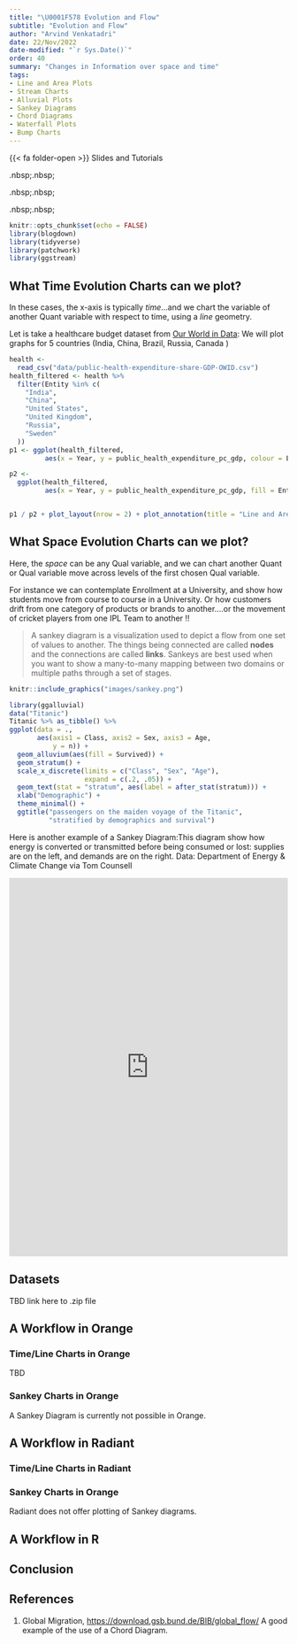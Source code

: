```yaml
---
title: "\U0001F578 Evolution and Flow"
subtitle: "Evolution and Flow"
author: "Arvind Venkatadri"
date: 22/Nov/2022
date-modified: "`r Sys.Date()`"
order: 40
summary: "Changes in Information over space and time"
tags:
- Line and Area Plots
- Stream Charts
- Alluvial Plots
- Sankey Diagrams
- Chord Diagrams
- Waterfall Plots
- Bump Charts
---
```


{{< fa folder-open >}} Slides and Tutorials

<a href="./files/evolutions.qmd">
<i class="fa-solid fa-file-powerpoint fa-2x"></i></a> .nbsp;.nbsp;

<a href="./files/evolutions.ows">
<iconify-icon icon="icon-park-solid:orange"></iconify-icon></a>
.nbsp;.nbsp;

<a href="./files/evolutions.rda">
<i class="fa-solid fa-person-rays"></i></a> .nbsp;.nbsp;

<a href="./data/data.zip"> <i class="fa-solid fa-database"></i></a>

```r
knitr::opts_chunk$set(echo = FALSE)
library(blogdown)
library(tidyverse)
library(patchwork)
library(ggstream)

```

## What Time Evolution Charts can we plot?

In these cases, the x-axis is typically *time*...and we chart the
variable of another Quant variable with respect to time, using a *line*
geometry.

Let is take a healthcare budget dataset from [Our World in
Data](https://ourworldindata.org/grapher/public-health-expenditure-share-GDP-OWID):
We will plot graphs for 5 countries (India, China, Brazil, Russia,
Canada )

```r
health <-
  read_csv("data/public-health-expenditure-share-GDP-OWID.csv")
health_filtered <- health %>%
  filter(Entity %in% c(
    "India",
    "China",
    "United States",
    "United Kingdom",
    "Russia",
    "Sweden"
  ))
p1 <- ggplot(health_filtered,
         aes(x = Year, y = public_health_expenditure_pc_gdp, colour = Entity)) + geom_line() + labs(y = "Healthcare Budget\n as % of GDP")

p2 <-  
  ggplot(health_filtered,
         aes(x = Year, y = public_health_expenditure_pc_gdp, fill = Entity)) + geom_area()+ labs(y = "Healthcare Budget\n as % of GDP")


p1 / p2 + plot_layout(nrow = 2) + plot_annotation(title = "Line and Area Charts to show Evolution (over Time )",subtitle = "", tag_levels = 'A') & theme_minimal()

```

## What Space Evolution Charts can we plot?

Here, the *space* can be any Qual variable, and we can chart another
Quant or Qual variable move across levels of the first chosen Qual
variable.

For instance we can contemplate Enrollment at a University, and show how
students move from course to course in a University. Or how customers
drift from one category of products or brands to another....or the
movement of cricket players from one IPL Team to another !!

> A sankey diagram is a visualization used to depict a flow from one set
> of values to another. The things being connected are called **nodes**
> and the connections are called **links**. Sankeys are best used when
> you want to show a many-to-many mapping between two domains or
> multiple paths through a set of stages.

```r
knitr::include_graphics("images/sankey.png")

```

```r
library(ggalluvial)
data("Titanic")
Titanic %>% as_tibble() %>% 
ggplot(data = .,
       aes(axis1 = Class, axis2 = Sex, axis3 = Age,
           y = n)) +
  geom_alluvium(aes(fill = Survived)) +
  geom_stratum() +
  scale_x_discrete(limits = c("Class", "Sex", "Age"), 
                   expand = c(.2, .05)) +
  geom_text(stat = "stratum", aes(label = after_stat(stratum))) +
  xlab("Demographic") +
  theme_minimal() +
  ggtitle("passengers on the maiden voyage of the Titanic",
          "stratified by demographics and survival")
```

Here is another example of a Sankey Diagram:This diagram show how energy
is converted or transmitted before being consumed or lost: supplies are
on the left, and demands are on the right. Data: Department of Energy &
Climate Change via Tom Counsell

<iframe width="100%" height="684" frameborder="0" src="https://observablehq.com/embed/@d3/sankey?cells=chart">

</iframe>

## Datasets

TBD link here to .zip file

## A Workflow in Orange

### Time/Line Charts in Orange

TBD

### Sankey Charts in Orange

A Sankey Diagram is currently not possible in Orange.

## A Workflow in Radiant

### Time/Line Charts in Radiant

### Sankey Charts in Orange

Radiant does not offer plotting of Sankey diagrams.

## A Workflow in R

## Conclusion

## References

1.  Global Migration, <https://download.gsb.bund.de/BIB/global_flow/> A
    good example of the use of a Chord Diagram.
